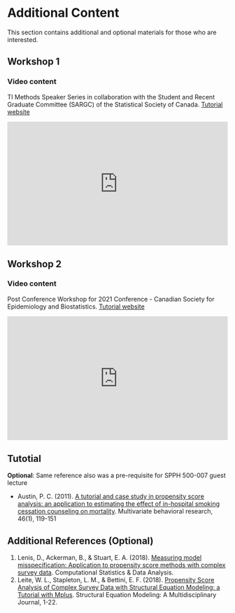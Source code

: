 # Additional Content {.unnumbered}

::: {.callout-note}
This section contains additional and optional materials for those who are interested.
:::

## Workshop 1

### Video content

::: callout-tip
TI Methods Speaker Series in collaboration with the Student and Recent Graduate Committee (SARGC) of the Statistical Society of Canada. [Tutorial website](https://ehsanx.github.io/SARGC-TIMethods/)
:::

::: {style="position: relative; padding-bottom: 56.25%; height: 0; overflow: hidden;"}
<iframe src="https://www.youtube.com/embed/HdBTCCHO44E" style="position: absolute; top: 0; left: 0; width: 100%; height: 100%; border:0;" allowfullscreen>

</iframe>
:::

## Workshop 2

### Video content

::: callout-tip
Post Conference Workshop for 2021 Conference - Canadian Society for Epidemiology and Biostatistics. [Tutorial website](https://ehsanx.github.io/psw/)
:::

::: {style="position: relative; padding-bottom: 56.25%; height: 0; overflow: hidden;"}
<iframe src="https://www.youtube.com/embed/u4Nl7gnDEAY" style="position: absolute; top: 0; left: 0; width: 100%; height: 100%; border:0;" allowfullscreen>

</iframe>
:::

## Tutotial

**Optional**: Same reference also was a pre-requisite for SPPH 500-007 guest lecture 

- Austin, P. C. (2011). [A tutorial and case study in propensity score analysis: an application to estimating the effect of in-hospital smoking cessation counseling on mortality](https://pubmed.ncbi.nlm.nih.gov/22287812/). Multivariate behavioral research, 46(1), 119-151

## Additional References (Optional)

1. Lenis, D., Ackerman, B., & Stuart, E. A. (2018). [Measuring model misspecification: Application to propensity score methods with complex survey data](https://www.ncbi.nlm.nih.gov/pmc/articles/PMC6034692/). Computational Statistics & Data Analysis.
2. Leite, W. L., Stapleton, L. M., & Bettini, E. F. (2018). [Propensity Score Analysis of Complex Survey Data with Structural Equation Modeling: a Tutorial with Mplus](https://www.tandfonline.com/doi/abs/10.1080/10705511.2018.1522591). Structural Equation Modeling: A Multidisciplinary Journal, 1-22. 
